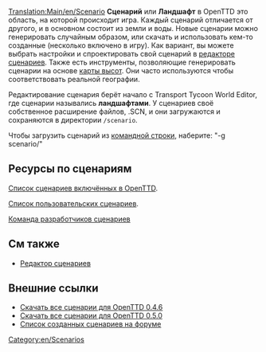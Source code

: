{{ru/Необходимо сделать|поправить ссылки после перевода соответствующих страниц}}
[[Translation:Main/en/Scenario]]
'''Сценарий''' или '''Ландшафт''' в OpenTTD это область, на которой происходит игра. Каждый сценарий отличается от другого, и в основном состоит из земли и воды. Новые сценарии можно генерировать случайным образом, или скачать и использовать кем-то созданные (несколько включено в игру). Как вариант, вы можете выбрать настройки и спроектировать свой сценарий в [[Main/ru/Редактор сценариев|редакторе сценариев]]. Также есть инструменты, позволяющие генерировать сценарии на основе [[Main/ru/Карта высот|карты высот]]. Они часто используются чтобы соответствовать реальной географии.

Редактирование сценария берёт начало с Transport Tycoon World Editor, где сценарии назывались '''ландшафтами'''. У сценариев своё собственное расширение файлов, .SCN, и они загружаются и сохраняются в директории <code>/scenario</code>.

Чтобы загрузить сценарий из [[Main/en/Command line|командной строки]], наберите: "-g scenario/<name>"

==Ресурсы по сценариям==

[[Main/en/List of scenarios in OpenTTD|Список сценариев включённых в OpenTTD]].

[[Main/ru/Список пользовательских сценариев|Список пользовательских сценариев]].

[[Main/en/Scenarios Team|Команда разработчиков сценариев]]

==См также==

* [[Main/ru/Редактор сценариев|Редактор сценариев]]

==Внешние ссылки==

* [http://prdownloads.sourceforge.net/openttd/openttd-0.4.6-source-scenarios.zip?download Скачать все сценарии для OpenTTD 0.4.6]
* [http://sourceforge.net/project/downloading.php?groupname=openttd&filename=openttd-0.5.0-scenarios.zip&use_mirror=mesh Скачать все сценарии для OpenTTD 0.5.0]
* [http://www.tt-forums.net/viewtopic.php?t=12481 Список созданных сценариев на форуме]

[[Category:en/Scenarios]]